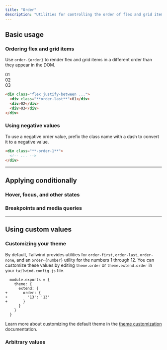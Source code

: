 ```yaml
---
title: "Order"
description: "Utilities for controlling the order of flex and grid items."
---
```




## Basic usage

### Ordering flex and grid items

Use `order-{order}` to render flex and grid items in a different order than they appear in the DOM.

<Example>
  <div class="flex justify-between font-mono text-white text-sm font-bold leading-6">
    <div class="w-14 h-14 rounded-lg flex items-center justify-center bg-light-blue-500 shadow-lg order-last">01</div>
    <div class="w-14 h-14 rounded-lg flex items-center justify-center bg-light-blue-500 shadow-lg">02</div>
    <div class="w-14 h-14 rounded-lg flex items-center justify-center bg-light-blue-500 shadow-lg">03</div>
  </div>
</Example>

```html
<div class="flex justify-between ...">
  <div class="**order-last**">01</div>
  <div>02</div>
  <div>03</div>
</div>
```

### Using negative values

To use a negative order value, prefix the class name with a dash to convert it to a negative value.

```html
<div class="**-order-1**">
  <!-- ... -->
</div>
```

---

## <Heading ignore>Applying conditionally</Heading>

### <Heading ignore>Hover, focus, and other states</Heading>

<HoverFocusAndOtherStates defaultClass="order-first" featuredClass="order-last" />

### <Heading ignore>Breakpoints and media queries</Heading>

<BreakpointsAndMediaQueries defaultClass="order-first" featuredClass="order-last" />

---

## Using custom values

### Customizing your theme

By default, Tailwind provides utilities for `order-first`, `order-last`, `order-none`, and an `order-{number}` utility for the numbers 1 through 12. You can customize these values by editing `theme.order` or `theme.extend.order` in your `tailwind.config.js` file.

```diff-js tailwind.config.js
  module.exports = {
    theme: {
      extend: {
+       order: {
+         '13': '13'
+       }
      }
    }
  }
```

Learn more about customizing the default theme in the [theme customization](/docs/theme#customizing-the-default-theme) documentation.

### Arbitrary values

<ArbitraryValues property="order" featuredClass="order-[13]" />
